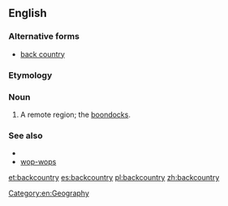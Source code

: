 ==English==

===Alternative forms===
* [[back country]]

===Etymology===
{{compound|back|country}}

===Noun===
{{en-noun|backcountries|-}}

# A remote region; the [[boondocks]].

===See also===
* {{pedialite}}
* [[wop-wops]]

[[Category:en:Geography]]

[[et:backcountry]]
[[es:backcountry]]
[[pl:backcountry]]
[[zh:backcountry]]